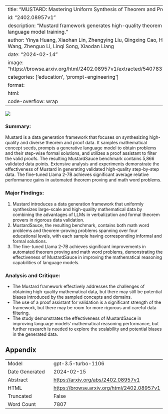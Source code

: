 
---
title: "MUSTARD: Mastering Uniform Synthesis of Theorem and Proof Data"
id: "2402.08957v1"
description: "Mustard framework generates high-quality theorem and proof data for language model training."
author: Yinya Huang, Xiaohan Lin, Zhengying Liu, Qingxing Cao, Huajian Xin, Haiming Wang, Zhenguo Li, Linqi Song, Xiaodan Liang
date: "2024-02-14"
image: "https://browse.arxiv.org/html/2402.08957v1/extracted/5407837/figs/atp_fig2_4.png"
categories: ['education', 'prompt-engineering']
format:
  html:
    code-overflow: wrap
---

![](https://browse.arxiv.org/html/2402.08957v1/extracted/5407837/figs/atp_fig2_4.png)

### Summary:
Mustard is a data generation framework that focuses on synthesizing high-quality and diverse theorem and proof data. It samples mathematical concept seeds, prompts a generative language model to obtain problems and their step-wise formal solutions, and utilizes a proof assistant to filter the valid proofs. The resulting MustardSauce benchmark contains 5,866 validated data points. Extensive analysis and experiments demonstrate the effectiveness of Mustard in generating validated high-quality step-by-step data. The fine-tuned Llama 2-7B achieves significant average relative performance gains in automated theorem proving and math word problems.

### Major Findings:
1. Mustard introduces a data generation framework that uniformly synthesizes large-scale and high-quality mathematical data by combining the advantages of LLMs in verbalization and formal theorem provers in rigorous data validation.
2. MustardSauce, the resulting benchmark, contains both math word problems and theorem-proving problems spanning over four educational levels, with each sample having corresponding informal and formal solutions.
3. The fine-tuned Llama 2-7B achieves significant improvements in automated theorem proving and math word problems, demonstrating the effectiveness of MustardSauce in improving the mathematical reasoning capabilities of language models.

### Analysis and Critique:
- The Mustard framework effectively addresses the challenges of obtaining high-quality mathematical data, but there may still be potential biases introduced by the sampled concepts and domains.
- The use of a proof assistant for validation is a significant strength of the framework, but there may be room for more rigorous and careful data filtering.
- The study demonstrates the effectiveness of MustardSauce in improving language models' mathematical reasoning performance, but further research is needed to explore the scalability and potential biases in the generated data.

## Appendix

|          |          |
|----------|----------|
| Model     | gpt-3.5-turbo-1106       |
| Date Generated     | 2024-02-15       |
| Abstract | [https://arxiv.org/abs/2402.08957v1](https://arxiv.org/abs/2402.08957v1)        |
| HTML     | [https://browse.arxiv.org/html/2402.08957v1](https://browse.arxiv.org/html/2402.08957v1)       |
| Truncated       | False       |
| Word Count       | 7807       |